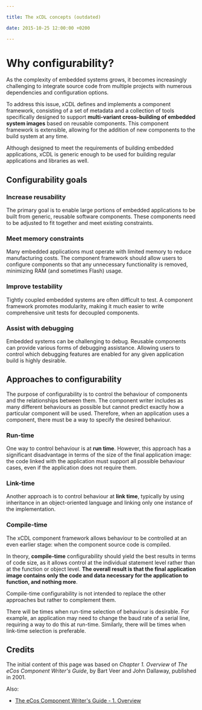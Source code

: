 ```yaml
---

title: The xCDL concepts (outdated)

date: 2015-10-25 12:00:00 +0200

---
```


# Why configurability?

As the complexity of embedded systems grows, it becomes increasingly challenging to integrate source code from multiple projects with numerous dependencies and configuration options.

To address this issue, xCDL defines and implements a component framework, consisting of a set of metadata and a collection of tools specifically designed to support **multi-variant cross-building of embedded system images** based on reusable components. This component framework is extensible, allowing for the addition of new components to the build system at any time.

Although designed to meet the requirements of building embedded applications, xCDL is generic enough to be used for building regular applications and libraries as well.

## Configurability goals

### Increase reusability

The primary goal is to enable large portions of embedded applications to be built from generic, reusable software components. These components need to be adjusted to fit together and meet existing constraints.

### Meet memory constraints

Many embedded applications must operate with limited memory to reduce manufacturing costs. The component framework should allow users to configure components so that any unnecessary functionality is removed, minimizing RAM (and sometimes Flash) usage.

### Improve testability

Tightly coupled embedded systems are often difficult to test. A component framework promotes modularity, making it much easier to write comprehensive unit tests for decoupled components.

### Assist with debugging

Embedded systems can be challenging to debug. Reusable components can provide various forms of debugging assistance. Allowing users to control which debugging features are enabled for any given application build is highly desirable.

## Approaches to configurability

The purpose of configurability is to control the behaviour of components and the relationships between them. The component writer includes as many different behaviours as possible but cannot predict exactly how a particular component will be used. Therefore, when an application uses a component, there must be a way to specify the desired behaviour.

### Run-time

One way to control behaviour is at **run time**. However, this approach has a significant disadvantage in terms of the size of the final application image: the code linked with the application must support all possible behaviour cases, even if the application does not require them.

### Link-time

Another approach is to control behaviour at **link time**, typically by using inheritance in an object-oriented language and linking only one instance of the implementation.

### Compile-time

The xCDL component framework allows behaviour to be controlled at an even earlier stage: when the component source code is compiled.

In theory, **compile-time** configurability should yield the best results in terms of code size, as it allows control at the individual statement level rather than at the function or object level. **The overall result is that the final application image contains only the code and data necessary for the application to function, and nothing more**.

Compile-time configurability is not intended to replace the other approaches but rather to complement them.

There will be times when run-time selection of behaviour is desirable. For example, an application may need to change the baud rate of a serial line, requiring a way to do this at run-time. Similarly, there will be times when link-time selection is preferable.

## Credits

The initial content of this page was based on *Chapter 1. Overview* of *The eCos Component Writer's Guide*, by Bart Veer and John Dallaway, published in 2001.

Also:

- [The eCos Component Writer's Guide - 1. Overview](https://ecos.sourceware.org/docs-latest/cdl-guide/overview.html)

